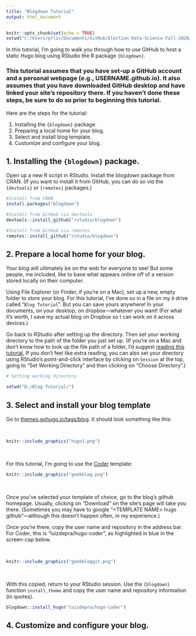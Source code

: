 ```yaml
---
title: "Blogdown Tutorial"
output: html_document
---
```


```r
knitr::opts_chunk$set(echo = TRUE)
setwd("C:/Users/prlic/Documents/GitHub/Election-Data-Science-Fall-2020/Labs/Blog Tutorial")
```

In this tutorial, I'm going to walk you through how to use GitHub to host a static Hugo blog using RStudio the R package `{blogdown}`.

### This tutorial assumes that you have set-up a GitHub account and a personal webpage (e.g., USERNAME.github.io). It also assumes that you have downloaded GitHub desktop and have linked your site's repository there. If you haven't done these steps, be sure to do so prior to beginning this tutorial.

Here are the steps for the tutorial:

1. Installing the `{blogdown}` package.
2. Preparing a local home for your blog.
3. Select and install blog template.
4. Customize and configure your blog.

## 1. Installing the `{blogdown}` package.
Open up a new R script in RStudio. Install the blogdown package from CRAN. (If you want to install it from GitHub, you can do so *via* the `{devtools}` or `{remotes}` packages.)

```r
#Install from CRAN
install.packages("blogdown")

#Install from GitHub via devtools
devtools::install_github("rstudio/blogdown")

#Install from GitHub via remotes
remotes::install_github("rstudio/blogdown")

```


## 2. Prepare a local home for your blog.
Your blog will ultimately be on the web for everyone to see! But some people, me included, like to base what appears online off of a version stored locally on their computer.

Using File Explorer (or Finder, if you're on a Mac), set up a new, empty folder to store your blog. For this tutorial, I've done so in a file on my `D` drive called "`Blog Tutorial`". But you can save yours anywhere! In your documents, on your desktop, on dropbox---whatever you want! (For what it's worth, I save my actual blog on Dropbox so I can work on it across devices.)

Go back to RStudio after setting up the directory. Then set your working directory to the path of the folder you just set up. (If you're on a Mac and don't know how to look up the file path of a folder, I'd suggest [reading this tutorial.](https://www.switchingtomac.com/tutorials/osx/5-ways-to-reveal-the-path-of-a-file-on-macos/#:~:text=To%20see%20it%20for%20yourself,your%20file%20is%20located%20in.) If you don't feel like extra reading, you can also set your directory using RStudio's point-and-click interface by clicking on `Session` at the top, going to "Set Working Directory" and then clicking on "Choose Directory".) 

```r
# Setting working directory

setwd("D:/Blog Tutorial/")

```

## 3. Select and install your blog template

Go to [themes.gohugo.io/tags/blog](https://themes.gohugo.io/tags/blog/). It should look something like this:

<br>
```r
knitr::include_graphics("hugo1.png")
```
<br>

For this tutorial, I'm going to use the [Coder](https://themes.gohugo.io/hugo-coder/) template:
<br>
```r
knitr::include_graphics("geekblog.png")
```
<br>

Once you've selected your template of choice, go to the blog's github homepage. Usually, clicking on "Download" on the site's page will take you there. (Sometimes you may have to google "\<TEMPLATE NAME\> hugo github"---although this doesn't happen often, in my experience.) 

Once you're there, copy the user name and repository in the address bar. For Coder, this is "luizdepra/hugo-coder", as highlighted in blue in the screen-cap below.

<br>
```r
knitr::include_graphics("geekbloggit.png")
```
<br>

With this copied, return to your RStudio session. Use the `{blogdown}` function `install_theme` and copy the user name and repository information (in quotes).

```r
blogdown::install_hugo("luizdepra/hugo-coder")
```

## 4. Customize and configure your blog.



